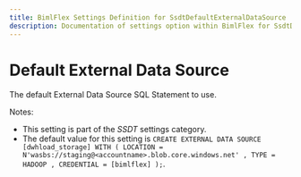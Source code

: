 ---
title: BimlFlex Settings Definition for SsdtDefaultExternalDataSource
description: Documentation of settings option within BimlFlex for SsdtDefaultExternalDataSource
---
<head>
  <meta name="varigenceProduct" content="BimlFlex"></meta>
  <meta name="varigenceArticleType" content="Reference"></meta>
</head>


# Default External Data Source

The default External Data Source SQL Statement to use.

Notes:

* This setting is part of the *SSDT* settings category.
* The default value for this setting is `CREATE EXTERNAL DATA SOURCE [dwhload_storage]
    WITH (
        LOCATION = N'wasbs://staging@<accountname>.blob.core.windows.net'
        , TYPE = HADOOP
        , CREDENTIAL = [bimlflex]
    );`.
